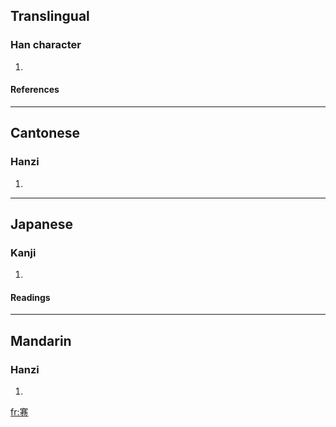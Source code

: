 ==Translingual==
===Han character===
{{Han char|rn=40|rad=宀|as=09|sn=12|four=3071<sub>2</sub>|canj=十廿金山 (JTCU)}}
# {{defn|Han|sort=宀09}}
====References====
{{Han ref|kx=0288.230|dkj=07226|dj=0571.180|hdz=20942.010|uh=5BCB|ud=23499|bh=D8D2|bd=55506}}
----
==Cantonese==
===Hanzi===
{{yue-hanzi|jyut=|y=gin2}}
# {{defn|Cantonese}}
----
==Japanese==
===Kanji===
{{ja-kanji|grade=|rs=宀09}}
# {{defn|Japanese}} 
====Readings====
{{ja-readings|on=[[けん]] (ken)|kun=}}
----
==Mandarin==
===Hanzi===
{{cmn-hanzi|pin=[[jiǎn]] ([[jian3]])|wg=chien<sup>3</sup>}}
# {{defn|Mandarin}}

[[fr:寋]]